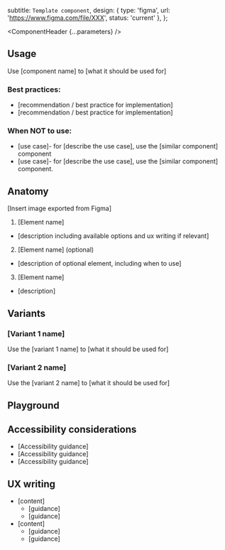 


  subtitle: `Template component`,
    design: {
    type: 'figma',
    url: 'https://www.figma.com/file/XXX',
    status: 'current'
  },
};

<Meta of={TemplateStories} />

<ComponentHeader {...parameters} />

## Usage

Use [component name] to [what it should be used for]

### Best practices:
- [recommendation / best practice for implementation]
- [recommendation / best practice for implementation]

### When NOT to use:
- [use case]- for [describe the use case], use the [similar component] component
- [use case]- for [describe the use case], use the [similar component] component.

## Anatomy
[Insert image exported from Figma]
1. [Element name]
  - [description including available options and ux writing if relevant]
2. [Element name] (optional)
  - [description of optional element, including when to use]
3. [Element name]
  - [description]

## Variants

### [Variant 1 name]

Use the [variant 1 name] to [what it should be used for]

<Canvas of={TemplateStories.Default} />

### [Variant 2 name]

Use the [variant 2 name] to [what it should be used for]

<Canvas of={TemplateStories.Variant2} />

## Playground

<Canvas sourceState="shown">
  <Story of={TemplateStories.Default} />
</Canvas>

<Controls />

## Accessibility considerations
- [Accessibility guidance]
- [Accessibility guidance]
- [Accessibility guidance]

## UX writing
- [content]
  - [guidance]
  - [guidance]
- [content]
  - [guidance]
  - [guidance]
